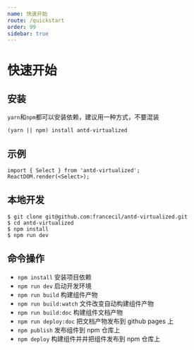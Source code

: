 ```yaml
---
name: 快速开始
route: /quickstart
order: 99
sidebar: true
---
```


# 快速开始

## 安装
`yarn`和`npm`都可以安装依赖，建议用一种方式，不要混装
```
(yarn || npm) install antd-virtualized
```

## 示例
```
import { Select } from 'antd-virtualized';
ReactDOM.render(<Select>);
```

## 本地开发
```
$ git clone git@github.com:francecil/antd-virtualized.git
$ cd antd-virtualized
$ npm install
$ npm run dev
```

## 命令操作
* `npm install` 安装项目依赖
* `npm run dev` 启动开发环境
* `npm run build` 构建组件产物
* `npm run build:watch` 文件改变自动构建组件产物
* `npm run build:doc` 构建组件文档产物
* `npm run deploy:doc` 把文档产物发布到 github pages 上
* `npm publish` 发布组件到 npm 仓库上
* `npm deploy` 构建组件并并把组件发布到 npm 仓库上

